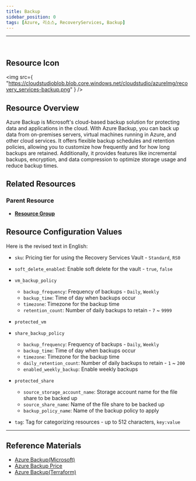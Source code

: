 ```yaml
---
title: Backup
sidebar_position: 0
tags: [Azure, 리소스, RecoveryServices, Backup]
---
```


<hr />
<br />

## Resource Icon

<img
    src={
        "https://cloudstudioblob.blob.core.windows.net/cloudstudio/azureImg/recovery_services-backup.png"
    }
/>

## Resource Overview

Azure Backup is Microsoft's cloud-based backup solution for protecting data and applications in the cloud. 
With Azure Backup, you can back up data from on-premises servers, virtual machines running in Azure, and other cloud services. 
It offers flexible backup schedules and retention policies, allowing you to customize how frequently and for how long backups are retained. 
Additionally, it provides features like incremental backups, encryption, and data compression to optimize storage usage and reduce backup times.

## Related Resources

### Parent Resource

-   [**Resource Group**](https://docs.cstudio.app/docs/resource/azure/Base/ResourceGroup)

## Resource Configuration Values

Here is the revised text in English:

- `sku`: Pricing tier for using the Recovery Services Vault - `Standard`, `RS0`

- `soft_delete_enabled`: Enable soft delete for the vault - `true`, `false`

- `vm_backup_policy`

    - `backup_frequency`: Frequency of backups - `Daily`, `Weekly`
    - `backup_time`: Time of day when backups occur
    - `timezone`: Timezone for the backup time
    - `retention_count`: Number of daily backups to retain - `7` ~ `9999`

- `protected_vm`

- `share_backup_policy`

    - `backup_frequency`: Frequency of backups - `Daily`, `Weekly`
    - `backup_time`: Time of day when backups occur
    - `timezone`: Timezone for the backup time
    - `daily_retention_count`: Number of daily backups to retain - `1` ~ `200`
    - `enabled_weekly_backup`: Enable weekly backups

- `protected_share`

    - `source_storage_account_name`: Storage account name for the file share to be backed up
    - `source_share_name`: Name of the file share to be backed up
    - `backup_policy_name`: Name of the backup policy to apply

- `tag`: Tag for categorizing resources - up to 512 characters, `key:value`
---

## Reference Materials

-   [Azure Backup(Microsoft)](https://learn.microsoft.com/en-us/azure/backup/backup-overview)
-   [Azure Backup Price](https://azure.microsoft.com/en-us/pricing/details/backup/)
-   [Azure Backup(Terraform)](https://registry.terraform.io/providers/hashicorp/azurerm/latest/docs/resources/recovery_services_vault)
